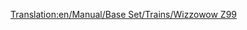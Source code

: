 [[Translation:en/Manual/Base Set/Trains/Wizzowow Z99]]
{{es/Manual/Base Set/Trains/Trenes|Imagen=
|Nombre=Wizzowow Z99
|Precio=  € ( £)
|Velocidad= km/h ( mph)
|Peso= t
|Potencia=CV ( kW)
|Coste-anual= € ( £)
|Diseño=
|Duración=
|Capacidad=
|Descripción=
|Vida-real=
}}